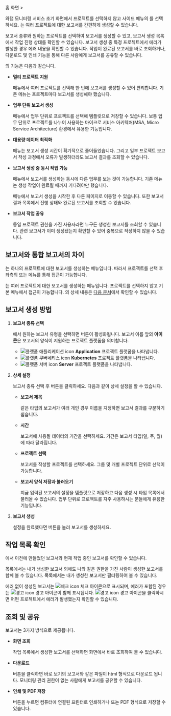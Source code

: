 홈 화면 &gt; <Cmdname sid="side_integratedReport" className="uitext" />

와탭 모니터링 서비스 초기 화면에서 프로젝트를 선택하지 않고 사이드 메뉴의 <Cmdname sid="side_integratedReport" className="uitext" />를 선택하세요. <Cmdname sid="side_integratedReport" className="uitext" />는 여러 프로젝트에 대한 보고서를 간편하게 생성할 수 있습니다. 

보고서 종류와 원하는 프로젝트를 선택하여 보고서를 생성할 수 있고, 보고서 생성 목록에서 작업 진행 상태를 확인할 수 있습니다. 보고서 생성 중 특정 프로젝트에서 에러가 발생한 경우 에러 내용을 확인할 수 있습니다. 작업이 완료된 보고서를 바로 조회하거나, 다운로드 및 인쇄 기능을 통해 다른 사람에게 보고서를 공유할 수 있습니다.

<ImgLang img='integration_report_01.png' />

<Cmdname sid="side_integratedReport" className="uitext" />의 기능은 다음과 같습니다.

* **멀티 프로젝트 지원**

  <Cmdname sid="side_integratedReport" className="uitext" /> 메뉴에서 여러 프로젝트를 선택해 한 번에 보고서를 생성할 수 있어 편리합니다. 기존 <Cmdname sid="side_report" className="uitext" /> 메뉴는 프로젝트마다 보고서를 생성해야 했습니다.

* **업무 단위 보고서 생성**

  <Cmdname sid="create_report" className="uitext" /> 메뉴에서 업무 단위로 프로젝트를 선택해 템플릿으로 저장할 수 있습니다. 보통 업무 단위로 프로젝트를 나누어 사용하는 마이크로 서비스 아키텍처(MSA, Micro Service Architecture) 환경에서 유용한 기능입니다.

* **대용량 데이터 최적화**

  <Cmdname sid="side_integratedReport" className="uitext" /> 메뉴는 보고서 생성 시간이 획기적으로 줄어들었습니다. 그리고 일부 프로젝트 보고서 작성 과정에서 오류가 발생하더라도 보고서 결과를 조회할 수 있습니다.

* **보고서 생성 중 동시 작업 가능**

  <Cmdname sid="side_integratedReport" className="uitext" /> 메뉴에서 보고서를 생성하는 동시에 다른 업무를 보는 것이 가능합니다. 기존 <Cmdname sid="side_report" className="uitext" /> 메뉴는 생성 작업이 완료될 때까지 기다려야만 했습니다.

  <Cmdname sid="side_integratedReport" className="uitext" /> 메뉴에서 보고서 생성을 시작한 후 다른 페이지로 이동할 수 있습니다. 또한 보고서 결과 목록에서 진행 상태와 완료된 보고서를 조회할 수 있습니다. 

* **보고서 작업 공유**

  동일 프로젝트 권한을 가진 사용자라면 누구든 생성한 보고서를 조회할 수 있습니다. 관련 보고서가 이미 생성됐는지 확인할 수 있어 중복으로 작성하지 않을 수 있습니다.

## 보고서와 통합 보고서의 차이

<Cmdname sid="side_report" className="uitext" />는 하나의 프로젝트에 대한 보고서를 생성하는 메뉴입니다. 따라서 프로젝트를 선택 후 좌측의 <Cmdname sid="side_reportStat" className="uitext" /> 또는 <Cmdname sid="side_report" className="uitext" /> 메뉴를 통해 접근이 가능합니다.

<Cmdname sid="side_integratedReport" className="uitext" />는 여러 프로젝트에 대한 보고서를 생성하는 메뉴입니다. 프로젝트를 선택하지 않고 기본 메뉴에서 접근이 가능합니다. <Cmdname sid="side_report" className="uitext" />의 상세 내용은 [다음 문서](report-intro)에서 확인할 수 있습니다.

## 보고서 생성 방법

1. **보고서 종류 선택**  

    <ImgLang img='integration_report_02.png' />

    <Cmdname sid="report_type" className="uitext" />에서 원하는 보고서 유형을 선택하면 <Cmdname sid="create_report" className="uitext" /> 버튼이 활성화됩니다. 보고서 이름 앞의 **아이콘**은 보고서의 양식이 지원하는 프로젝트 플랫폼을 의미합니다.  

    * ![플랫폼 애플리케이션 icon](/img/platform-application.svg) **Application** 프로젝트 플랫폼을 나타냅니다.
    * ![플랫폼 쿠버네티스 icon](/img/platform-kubernetes.svg) **Kubernetes** 프로젝트 플랫폼을 나타냅니다.
    * ![플랫폼 서버 icon](/img/platform-server.svg) **Server** 프로젝트 플랫폼을 나타냅니다.  

1. **상세 설정**  

    <ImgLang img='master_report.png' />

    보고서 종류 선택 후 <Cmdname sid="create_report" className="uitext" /> 버튼을 클릭하세요. 다음과 같이 상세 설정을 할 수 있습니다.
    
    * **보고서 제목**

      같은 타입의 보고서가 여러 개인 경우 이름을 지정하면 보고서 결과를 구분하기 쉽습니다.
    
    * **시간**
    
      보고서에 사용될 데이터의 기간을 선택하세요. 기간은 보고서 타입(일, 주, 월)에 따라 달라집니다.
        
    * **프로젝트 선택**

      보고서를 작성할 프로젝트를 선택하세요. 그룹 및 개별 프로젝트 단위로 선택이 가능합니다.
        
    * **보고서 양식 저장과 불러오기**

      지금 입력된 보고서의 설정을 템플릿으로 저장하고 다음 생성 시 타입 목록에서 불러올 수 있습니다. 업무 단위로 프로젝트를 자주 사용하시는 분들에게 유용한 기능입니다.

1. **보고서 생성**

    설정을 완료했다면 <Cmdname sid="create_report" className="uitext" /> 버튼을 눌러 보고서를 생성하세요.

## 작업 목록 확인

<ImgLang img='integration_report_03.png' />

<Cmdname sid="generation_report_list" className="uitext" />에서 이전에 만들었던 보고서와 현재 작업 중인 보고서를 확인할 수 있습니다. 

<Cmdname sid="all" className="uitext" /> 목록에서는 내가 생성한 보고서 외에도 나와 같은 권한을 가진 사람이 생성한 보고서를 함께 볼 수 있습니다. <Cmdname sid="my_report" className="uitext" /> 목록에서는 내가 생성한 보고서만 필터링하여 볼 수 있습니다.

에러 없이 생성된 보고서는 <span class='woer'>![체크 icon](/img/ic-check-bl.svg) 체크</span> 아이콘으로 표시되며, 에러가 포함된 경우는 <span class='wer'>![경고 icon](/img/ic-warning-org.svg) 경고</span> 아이콘이 함께 표시됩니다. <span class='wer'>![경고 icon](/img/ic-warning-org.svg) 경고</span> 아이콘을 클릭하시면 어떤 프로젝트에서 에러가 발생했는지 확인할 수 있습니다.

## 조회 및 공유 

<ImgLang img='integration_report_04.png' />

보고서는 3가지 방식으로 제공됩니다.

* **화면 조회**

  작업 목록에서 생성한 보고서를 선택하면 화면에서 바로 조회하여 볼 수 있습니다.

* **다운로드**

  <Cmdname sid="download" className="uitext" /> 버튼을 클릭하면 바로 보기의 보고서와 같은 파일이 html 형식으로 다운로드 됩니다. 모니터링 관리 권한이 없는 사람에게 보고서를 공유할 수 있습니다.

* **인쇄 및 PDF 저장**

  <Cmdname sid="print" className="uitext" /> 버튼을 누르면 컴퓨터에 연결된 프린터로 인쇄하거나 또는 PDF 형식으로 저장할 수 있습니다.